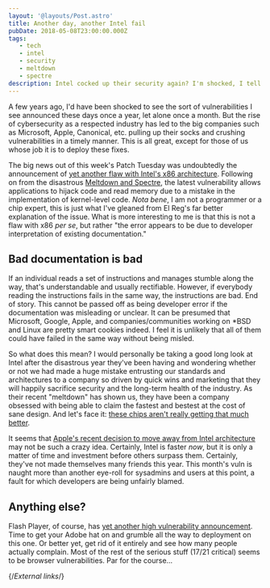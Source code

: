 ```yaml
---
layout: '@layouts/Post.astro'
title: Another day, another Intel fail
pubDate: 2018-05-08T23:00:00.000Z
tags: 
   - tech
   - intel
   - security
   - meltdown
   - spectre
description: Intel cocked up their security again? I'm shocked, I tell you. Shocked.
---
```


A few years ago, I'd have been shocked to see the sort of vulnerabilities I see announced these days once a year, let alone once a month. But the rise of cybersecurity as a respected industry has led to the big companies such as Microsoft, Apple, Canonical, etc. pulling up their socks and crushing vulnerabilities in a timely manner. This is all great, except for those of us whose job it is to deploy these fixes.

The big news out of this week's Patch Tuesday was undoubtedly the announcement of [yet another flaw with Intel's x86 architecture][escalation-flaws]. Following on from the disastrous [Meltdown and Spectre][meltdown], the latest vulnerability allows applications to hijack code and read memory due to a mistake in the implementation of kernel-level code. _Nota bene_, I am not a programmer or a chip expert, this is just what I've gleaned from El Reg's far better explanation of the issue. What is more interesting to me is that this is not a flaw with x86 _per se_, but rather "the error appears to be due to developer interpretation of existing documentation."

## Bad documentation is bad

If an individual reads a set of instructions and manages stumble along the way, that's understandable and usually rectifiable. However, if everybody reading the instructions fails in the same way, the instructions are bad. End of story. This cannot be passed off as being developer error if the documentation was misleading or unclear. It can be presumed that Microsoft, Google, Apple, and companies/communities working on \*BSD and Linux are pretty smart cookies indeed. I feel it is unlikely that all of them could have failed in the same way without being misled.

So what does this mean? I would personally be taking a good long look at Intel after the disastrous year they've been having and wondering whether or not we had made a huge mistake entrusting our standards and architectures to a company so driven by quick wins and marketing that they will happily sacrifice security and the long-term health of the industry. As their recent "meltdown" has shown us, they have been a company obsessed with being able to claim the fastest and bestest at the cost of sane design. And let's face it: [these chips aren't really getting that much better][intel-chips].

It seems that [Apple's recent decision to move away from Intel architecture][apple-chips] may not be such a crazy idea. Certainly, Intel is faster _now_, but it is only a matter of time and investment before others surpass them. Certainly, they've not made themselves many friends this year. This month's vuln is naught more than another eye-roll for sysadmins and users at this point, a fault for which developers are being unfairly blamed.

## Anything else?

Flash Player, of course, has [yet another high vulnerability announcement][flash-announcement]. Time to get your Adobe hat on and grumble all the way to deployment on this one. Or better yet, get rid of it entirely and see how many people actually complain. Most of the rest of the serious stuff (17/21 critical) seems to be browser vulnerabilities. Par for the course…

{/*External links*/}

[apple-chips]: https://www.bloomberg.com/news/articles/2018-04-02/apple-is-said-to-plan-move-from-intel-to-own-mac-chips-from-2020
[escalation-flaws]: https://www.theregister.co.uk/2018/05/09/intel_amd_kernel_privilege_escalation_flaws/
[flash-announcement]: https://helpx.adobe.com/security/products/flash-player/apsb18-16.html
[intel-chips]: https://www.cnet.com/news-intel-kaby-lake-7th-gen-7700-7600-7350/
[meltdown]: https://meltdownattack.com/
